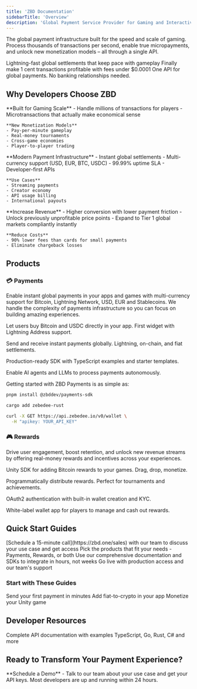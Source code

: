 ```yaml
---
title: 'ZBD Documentation'
sidebarTitle: 'Overview'
description: 'Global Payment Service Provider for Gaming and Interactive Entertainment'
---
```



The global payment infrastructure built for the speed and scale of gaming. Process thousands of transactions per second, enable true micropayments, and unlock new monetization models – all through a single API.

<CardGroup cols={3}>
  <Card title="Sub-second Payments" icon="bolt">
    Lightning-fast global settlements that keep pace with gameplay
  </Card>
  <Card title="True Micropayments" icon="coins">
    Finally make 1 cent transactions profitable with fees under $0.0001
  </Card>
  <Card title="Global Coverage" icon="globe">
    One API for global payments. No banking relationships needed.
  </Card>
</CardGroup>

## Why Developers Choose ZBD

<Tabs>
  <Tab title="For Gaming Studios">
    **Built for Gaming Scale**
    - Handle millions of transactions for players
    - Microtransactions that actually make economical sense
    
    **New Monetization Models**
    - Pay-per-minute gameplay
    - Real-money tournaments
    - Cross-game economies
    - Player-to-player trading

  </Tab>
  <Tab title="For App Developers">
    **Modern Payment Infrastructure**
    - Instant global settlements
    - Multi-currency support (USD, EUR, BTC, USDC)
    - 99.99% uptime SLA
    - Developer-first APIs
    
    **Use Cases**
    - Streaming payments
    - Creator economy
    - API usage billing
    - International payouts
  </Tab>
  <Tab title="For Product Managers">
    **Increase Revenue**
    - Higher conversion with lower payment friction
    - Unlock previously unprofitable price points
    - Expand to Tier 1 global markets compliantly instantly
    
    **Reduce Costs**
    - 90% lower fees than cards for small payments
    - Eliminate chargeback losses
  </Tab>
</Tabs>

## Products

### 💳 Payments
Enable instant global payments in your apps and games with multi-currency support for Bitcoin, Lightning Network, USD, EUR and Stablecoins. We handle the complexity of payments infrastructure so you can focus on building amazing experiences.

<CardGroup cols={2}>
  <Card title="ZBD Onramp" horizontal icon='circle-dollar-to-slot' href="/payments/onramp">
    <p>
      Let users buy Bitcoin and USDC directly in your app. First widget with Lightning Address support.
    </p>
  </Card>
  <Card title="Payments API" horizontal icon='code' href="/payments/api">
    <p>
      Send and receive instant payments globally. Lightning, on-chain, and fiat settlements.
    </p>
  </Card>
  <Card title="TypeScript SDK" horizontal icon='layer-group' href="/payments/sdk/typescript">
    <p>
      Production-ready SDK with TypeScript examples and starter templates.
    </p>
  </Card>
  <Card title="MCP Server" horizontal icon='robot' href="/payments/mcp">
    <p>
      Enable AI agents and LLMs to process payments autonomously.
    </p>
  </Card>
</CardGroup>

Getting started with ZBD Payments is as simple as:

<CodeGroup>

```bash TypeScript / Node.js
pnpm install @zbddev/payments-sdk
```

```bash Rust
cargo add zebedee-rust
```

```bash HTTP
curl -X GET https://api.zebedee.io/v0/wallet \
  -H "apikey: YOUR_API_KEY"
```

</CodeGroup>

### 🎮 Rewards
Drive user engagement, boost retention, and unlock new revenue streams by offering real-money rewards and incentives across your experiences.

<CardGroup cols={2}>
  <Card title="ZBD Rewards SDK" horizontal icon='layer-group' href="/rewards/sdk">
    <p>
      Unity SDK for adding Bitcoin rewards to your games. Drag, drop, monetize.
    </p>
  </Card>
  <Card title="Rewards API" horizontal icon='terminal' href="/rewards/api">
    <p>
      Programmatically distribute rewards. Perfect for tournaments and achievements.
    </p>
  </Card>
  <Card title="Login with ZBD" horizontal icon='shield-check' href="/rewards/oauth2">
    <p>
      OAuth2 authentication with built-in wallet creation and KYC.
    </p>
  </Card>
  <Card title="ZBD App" horizontal icon='apple' href="/rewards/app">
    <p>
      White-label wallet app for players to manage and cash out rewards.
    </p>
  </Card>
</CardGroup>

## Quick Start Guides

<Steps>
  <Step title="Get Your API Keys">
    [Schedule a 15-minute call](https://zbd.one/sales) with our team to discuss your use case and get access
  </Step>
  <Step title="Choose Your Integration">
    Pick the products that fit your needs - Payments, Rewards, or both
  </Step>
  <Step title="Follow Our Guides">
    Use our comprehensive documentation and SDKs to integrate in hours, not weeks
  </Step>
  <Step title="Launch & Scale">
    Go live with production access and our team's support
  </Step>
</Steps>

### Start with These Guides

<CardGroup cols={3}>
  <Card title="5-Minute Quickstart" icon="rocket" href="/get-started/quickstart">
    Send your first payment in minutes
  </Card>
  <Card title="Onramp Integration" icon="circle-dollar" href="/payments/onramp/quickstart">
    Add fiat-to-crypto in your app
  </Card>
  <Card title="Unity Rewards" icon="gamepad" href="/rewards/sdk/integration">
    Monetize your Unity game
  </Card>
</CardGroup>

## Developer Resources

<CardGroup cols={2}>
  <Card title="API Reference" icon="code" href="/payments/api">
    Complete API documentation with examples
  </Card>
  <Card title="SDKs & Libraries" icon="cube" href="/payments/sdk">
    TypeScript, Go, Rust, C# and more
  </Card>
</CardGroup>

## Ready to Transform Your Payment Experience?

<Card title="Get Started Today" icon="calendar" href="https://zbd.one/sales">
  **Schedule a Demo** - Talk to our team about your use case and get your API keys. Most developers are up and running within 24 hours.
</Card>

<Footer />